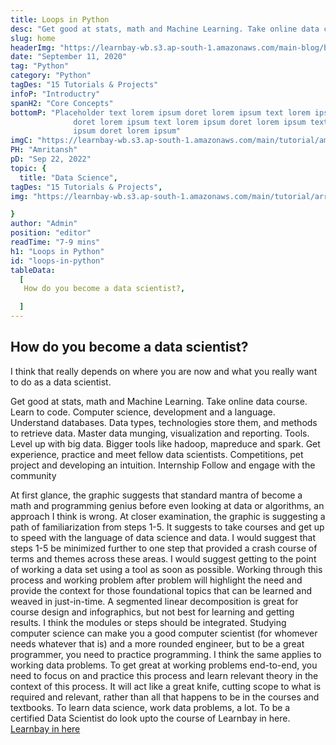 ```yaml
---
title: Loops in Python
desc: "Get good at stats, math and Machine Learning. Take online data course. Learn to code. Computer science, development and a language..."
slug: home
headerImg: "https://learnbay-wb.s3.ap-south-1.amazonaws.com/main-blog/blog/book.jpg"
date: "September 11, 2020"
tag: "Python"
category: "Python"
tagDes: "15 Tutorials & Projects"
infoP: "Introductry"
spanH2: "Core Concepts"
bottomP: "Placeholder text lorem ipsum doret lorem ipsum text lorem ipsum
              doret lorem ipsum text lorem ipsum doret lorem ipsum text lorem
              ipsum doret lorem ipsum"
imgC: "https://learnbay-wb.s3.ap-south-1.amazonaws.com/main/tutorial/amritansh.png"
PH: "Amritansh"
pD: "Sep 22, 2022"
topic: {
  title: "Data Science",
tagDes: "15 Tutorials & Projects",
img: "https://learnbay-wb.s3.ap-south-1.amazonaws.com/main/tutorial/arrow.png"

}
author: "Admin"
position: "editor"
readTime: "7-9 mins"
h1: "Loops in Python"
id: "loops-in-python"
tableData:
  [
   How do you become a data scientist?,

  ]
---
```

## How do you become a data scientist?

I think that really depends on where you are now and what you really want to do as a data scientist.

Get good at stats, math and Machine Learning. Take online data course.
Learn to code. Computer science, development and a language.
Understand databases. Data types, technologies store them, and methods to retrieve data.
Master data munging, visualization and reporting. Tools.
Level up with big data. Bigger tools like hadoop, mapreduce and spark.
Get experience, practice and meet fellow data scientists. Competitions, pet project and developing an intuition.
Internship
Follow and engage with the community

At first glance, the graphic suggests that standard mantra of become a math and programming genius before even looking at data or algorithms, an approach I think is wrong. At closer examination, the graphic is suggesting a path of familiarization from steps 1-5. It suggests to take courses and get up to speed with the language of data science and data.
I would suggest that steps 1-5 be minimized further to one step that provided a crash course of terms and themes across these areas. I would suggest getting to the point of working a data set using a tool as soon as possible. Working through this process and working problem after problem will highlight the need and provide the context for those foundational topics that can be learned and weaved in just-in-time.
A segmented linear decomposition is great for course design and infographics, but not best for learning and getting results. I think the modules or steps should be integrated. Studying computer science can make you a good computer scientist (for whomever needs whatever that is) and a more rounded engineer, but to be a great programmer, you need to practice programming.
I think the same applies to working data problems. To get great at working problems end-to-end, you need to focus on and practice this process and learn relevant theory in the context of this process. It will act like a great knife, cutting scope to what is required and relevant, rather than all that happens to be in the courses and textbooks.
To learn data science, work data problems, a lot. To be a certified Data Scientist do look upto the course of Learnbay in here.
[ Learnbay in here](http://learnbay.co/)